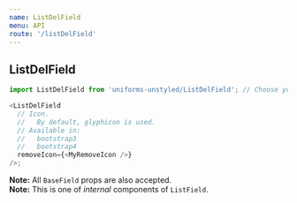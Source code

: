 ```yaml
---
name: ListDelField
menu: API
route: '/listDelField'
---
```


## ListDelField

```js
import ListDelField from 'uniforms-unstyled/ListDelField'; // Choose your theme package.

<ListDelField
  // Icon.
  //   By default, glyphicon is used.
  // Available in:
  //   bootstrap3
  //   bootstrap4
  removeIcon={<MyRemoveIcon />}
/>;
```

**Note:** All `BaseField` props are also accepted.<br />
**Note:** This is one of _internal_ components of `ListField`.

